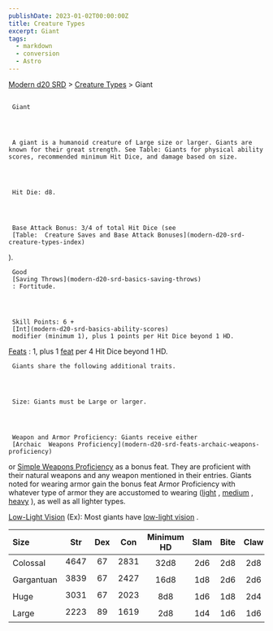 ```yaml
---
publishDate: 2023-01-02T00:00:00Z
title: Creature Types
excerpt: Giant
tags:
  - markdown
  - conversion
  - Astro
---
```


[Modern d20 SRD](/#modernD20) >
[Creature Types](modern-d20-srd-creature-types-index) > Giant

##

     Giant




     A giant is a humanoid creature of Large size or larger. Giants are known for their great strength. See Table: Giants for physical ability scores, recommended minimum Hit Dice, and damage based on size.




     Hit Die: d8.




     Base Attack Bonus: 3/4 of total Hit Dice (see
     [Table:  Creature Saves and Base Attack Bonuses](modern-d20-srd-creature-types-index)
).

     Good
     [Saving Throws](modern-d20-srd-basics-saving-throws)
     : Fortitude.




     Skill Points: 6 +
     [Int](modern-d20-srd-basics-ability-scores)
     modifier (minimum 1), plus 1 points per Hit Dice beyond 1 HD.

[Feats](modern-d20-srd-feats-index)
: 1, plus 1
[feat](modern-d20-srd-feats-index)
per 4 Hit Dice beyond 1 HD.

     Giants share the following additional traits.




     Size: Giants must be Large or larger.




     Weapon and Armor Proficiency: Giants receive either
     [Archaic  Weapons Proficiency](modern-d20-srd-feats-archaic-weapons-proficiency)
or
[Simple Weapons Proficiency](modern-d20-srd-feats-simple-weapons-proficiency)
as a bonus feat. They are proficient with their natural weapons and any weapon mentioned in their entries. Giants noted for wearing armor gain the bonus feat Armor Proficiency with whatever type of armor they are accustomed to wearing ([light](modern-d20-srd-feats-armor-proficiency-light)
,
[medium](modern-d20-srd-feats-armor-proficiency-medium)
,
[heavy](modern-d20-srd-feats-armor-proficiency-heavy)
), as well as all lighter types.

[Low-Light Vision](modern-d20-srd-special-abilities-low-light-vision)
(Ex): Most giants have
[low-light vision](modern-d20-srd-special-abilities-low-light-vision)
.

| Size       | Str  | Dex | Con  | Minimum HD | Slam | Bite | Claw | Gore |
| :--------- | :--: | :-: | :--: | :--------: | :--: | :--: | :--: | ---: |
| Colossal   | 4647 | 67  | 2831 |    32d8    | 2d6  | 2d8  | 2d8  |  4d6 |
| Gargantuan | 3839 | 67  | 2427 |    16d8    | 1d8  | 2d6  | 2d6  |  2d8 |
| Huge       | 3031 | 67  | 2023 |    8d8     | 1d6  | 1d8  | 2d4  |  2d6 |
| Large      | 2223 | 89  | 1619 |    2d8     | 1d4  | 1d6  | 1d6  |  1d8 |
